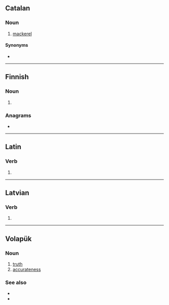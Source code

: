==Catalan==

===Noun===
{{ca-noun|m}}

# [[mackerel]]

====Synonyms====
* {{l|ca|cavalla}}

----

==Finnish==

===Noun===
{{head|fi|noun form}}

# {{fi-form of|verka|case=nominative|pl=plural}}

===Anagrams===
* {{anagrams|fi|arvet|tarve|terva|varte|verta}}

----

==Latin==

===Verb===
{{la-verb-form|vērat}}

# {{inflection of|vērō||3|s|pres|act|ind|lang=la}}

----

==Latvian==

===Verb===
{{head|lv|verb form}}

# {{lv-inflection of|vērt|2nd|p|prs|ind|v}}

----

==Volapük==

===Noun===
{{head|vo|noun}}

# [[truth]]
# [[accurateness]]

===See also===
* {{l|vo|ver}}
* {{l|vo|velat}}